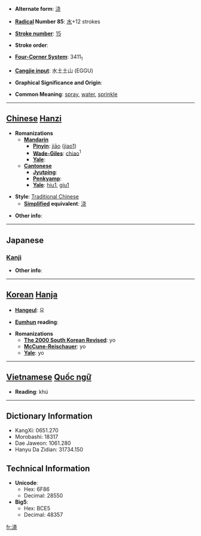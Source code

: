 * '''Alternate form''': [[浇]]

* '''[[Wiktionary:Chinese radical index| Radical]] Number 85''': [[Wiktionary:Chinese radical index 水|水]]+12 strokes

* '''[[Wiktionary:Chinese total strokes index|Stroke number]]''': [[Wiktionary:Chinese total strokes index 15|15]]

* '''Stroke order''': 

* '''[[Wiktionary:Chinese four corner index|Four-Corner System]]''': 3411<sub>1</sub>

* '''[[Wiktionary:Chinese Cangjie index|Cangjie input]]''': 水土土山 (EGGU)

* '''Graphical Significance and Origin''': 

* '''Common Meaning''': [[spray]], [[water]], [[sprinkle]]

----

== [[Chinese]] [[Hanzi]] ==

* '''Romanizations'''
** '''[[Mandarin]]'''
*** '''[[Pinyin]]''': [[jiāo]] ([[jiao1]])
*** '''[[Wade-Giles]]''': [[chiao]]<sup>1</sup>
*** '''[[Yale]]''': 
** '''[[Cantonese]]'''
*** '''[[Jyutping]]''':
*** '''[[Penkyamp]]''': 
*** '''[[Yale]]''': [[hiu1]], [[giu1]]

* '''Style''': [[Traditional Chinese]] 
** '''[[Simplified Chinese|Simplified]] equivalent''': [[浇]]

* '''Other info''': 

----

==Japanese==
===[[Kanji]]===
{{kanji|on readings=[[ぎょう]] (gyō)
|kun readings=[[そそぐ]] (sosogu)
}}

* '''Other info''':  

----

== [[Korean]] [[Hanja]] ==

* '''[[Hangeul]]''': 요

* '''[[Eumhun]] reading''': 

* '''Romanizations'''
** '''[[The 2000 South Korean Revised Romanization|The 2000 South Korean Revised]]''': yo
** '''[[McCune-Reischauer]]''': yo
** '''[[Yale]]''': yo


----

== [[Vietnamese]] [[Quốc ngữ]] ==

* '''Reading''': khú

----

== Dictionary Information ==

* KangXi: 0651.270
* Morobashi: 18317
* Dae Jaweon: 1061.280
* Hanyu Da Zidian: 31734.150

== Technical Information ==

* '''Unicode''':
** Hex: 6F86
** Decimal: 28550
* '''Big5''':
** Hex: BCE5
** Decimal: 48357

[[fr:澆]]